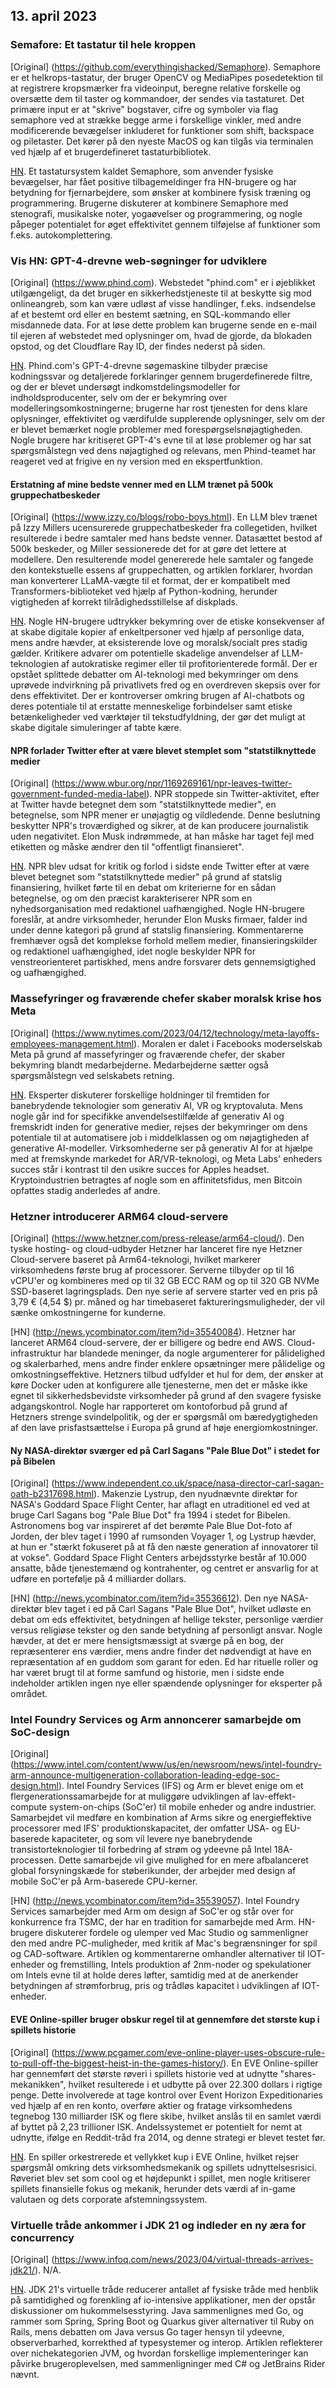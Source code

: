 

<CallToAction />

<Steps>

## 13. april 2023

### Semafore: Et tastatur til hele kroppen

[Original] (https://github.com/everythingishacked/Semaphore).
Semaphore er et helkrops-tastatur, der bruger OpenCV og MediaPipes posedetektion til at registrere kropsmærker fra videoinput, beregne relative forskelle og oversætte dem til taster og kommandoer, der sendes via tastaturet. Det primære input er at "skrive" bogstaver, cifre og symboler via flag semaphore ved at strække begge arme i forskellige vinkler, med andre modificerende bevægelser inkluderet for funktioner som shift, backspace og piletaster. Det kører på den nyeste MacOS og kan tilgås via terminalen ved hjælp af et brugerdefineret tastaturbibliotek.

[HN](http://news.ycombinator.com/item?id=35536550).
Et tastatursystem kaldet Semaphore, som anvender fysiske bevægelser, har fået positive tilbagemeldinger fra HN-brugere og har betydning for fjernarbejdere, som ønsker at kombinere fysisk træning og programmering. Brugerne diskuterer at kombinere Semaphore med stenografi, musikalske noter, yogaøvelser og programmering, og nogle påpeger potentialet for øget effektivitet gennem tilføjelse af funktioner som f.eks. autokomplettering.

### Vis HN: GPT-4-drevne web-søgninger for udviklere

[Original] (https://www.phind.com).
Webstedet "phind.com" er i øjeblikket utilgængeligt, da det bruger en sikkerhedstjeneste til at beskytte sig mod onlineangreb, som kan være udløst af visse handlinger, f.eks. indsendelse af et bestemt ord eller en bestemt sætning, en SQL-kommando eller misdannede data. For at løse dette problem kan brugerne sende en e-mail til ejeren af webstedet med oplysninger om, hvad de gjorde, da blokaden opstod, og det Cloudflare Ray ID, der findes nederst på siden.

[HN](http://news.ycombinator.com/item?id=35543668).
Phind.com's GPT-4-drevne søgemaskine tilbyder præcise kodningssvar og detaljerede forklaringer gennem brugerdefinerede filtre, og der er blevet undersøgt indkomstdelingsmodeller for indholdsproducenter, selv om der er bekymring over modelleringsomkostningerne; brugerne har rost tjenesten for dens klare oplysninger, effektivitet og værdifulde supplerende oplysninger, selv om der er blevet bemærket nogle problemer med forespørgselsnøjagtigheden. Nogle brugere har kritiseret GPT-4's evne til at løse problemer og har sat spørgsmålstegn ved dens nøjagtighed og relevans, men Phind-teamet har reageret ved at frigive en ny version med en ekspertfunktion.

#### Erstatning af mine bedste venner med en LLM trænet på 500k gruppechatbeskeder

[Original] (https://www.izzy.co/blogs/robo-boys.html).
En LLM blev trænet på Izzy Millers ucensurerede gruppechatbeskeder fra collegetiden, hvilket resulterede i bedre samtaler med hans bedste venner. Datasættet bestod af 500k beskeder, og Miller sessionerede det for at gøre det lettere at modellere. Den resulterende model genererede hele samtaler og fangede den kontekstuelle essens af gruppechatten, og artiklen forklarer, hvordan man konverterer LLaMA-vægte til et format, der er kompatibelt med Transformers-biblioteket ved hjælp af Python-kodning, herunder vigtigheden af korrekt tilrådighedsstillelse af diskplads.

[HN](http://news.ycombinator.com/item?id=35540154).
Nogle HN-brugere udtrykker bekymring over de etiske konsekvenser af at skabe digitale kopier af enkeltpersoner ved hjælp af personlige data, mens andre hævder, at eksisterende love og moralsk/socialt pres stadig gælder. Kritikere advarer om potentielle skadelige anvendelser af LLM-teknologien af autokratiske regimer eller til profitorienterede formål. Der er opstået splittede debatter om AI-teknologi med bekymringer om dens uprøvede indvirkning på privatlivets fred og en overdreven skepsis over for dens effektivitet. Der er kontroverser omkring brugen af AI-chatbots og deres potentiale til at erstatte menneskelige forbindelser samt etiske betænkeligheder ved værktøjer til tekstudfyldning, der gør det muligt at skabe digitale simuleringer af tabte kære.

#### NPR forlader Twitter efter at være blevet stemplet som "statstilknyttede medier

[Original] (https://www.wbur.org/npr/1169269161/npr-leaves-twitter-government-funded-media-label).
NPR stoppede sin Twitter-aktivitet, efter at Twitter havde betegnet dem som "statstilknyttede medier", en betegnelse, som NPR mener er unøjagtig og vildledende. Denne beslutning beskytter NPR's troværdighed og sikrer, at de kan producere journalistik uden negativitet. Elon Musk indrømmede, at han måske har taget fejl med etiketten og måske ændrer den til "offentligt finansieret".

[HN](http://news.ycombinator.com/item?id=35539280).
NPR blev udsat for kritik og forlod i sidste ende Twitter efter at være blevet betegnet som "statstilknyttede medier" på grund af statslig finansiering, hvilket førte til en debat om kriterierne for en sådan betegnelse, og om den præcist karakteriserer NPR som en nyhedsorganisation med redaktionel uafhængighed. Nogle HN-brugere foreslår, at andre virksomheder, herunder Elon Musks firmaer, falder ind under denne kategori på grund af statslig finansiering. Kommentarerne fremhæver også det komplekse forhold mellem medier, finansieringskilder og redaktionel uafhængighed, idet nogle beskylder NPR for venstreorienteret partiskhed, mens andre forsvarer dets gennemsigtighed og uafhængighed.

### Massefyringer og fraværende chefer skaber moralsk krise hos Meta

[Original] (https://www.nytimes.com/2023/04/12/technology/meta-layoffs-employees-management.html).
Moralen er dalet i Facebooks moderselskab Meta på grund af massefyringer og fraværende chefer, der skaber bekymring blandt medarbejderne. Medarbejderne sætter også spørgsmålstegn ved selskabets retning.

[HN](http://news.ycombinator.com/item?id=35537813).
Eksperter diskuterer forskellige holdninger til fremtiden for banebrydende teknologier som generativ AI, VR og kryptovaluta. Mens nogle går ind for specifikke anvendelsestilfælde af generativ AI og fremskridt inden for generative medier, rejses der bekymringer om dens potentiale til at automatisere job i middelklassen og om nøjagtigheden af generative AI-modeller. Virksomhederne ser på generativ AI for at hjælpe med at fremskynde markedet for AR/VR-teknologi, og Meta Labs' enheders succes står i kontrast til den usikre succes for Apples headset. Kryptoindustrien betragtes af nogle som en affinitetsfidus, men Bitcoin opfattes stadig anderledes af andre.

### Hetzner introducerer ARM64 cloud-servere

[Original] (https://www.hetzner.com/press-release/arm64-cloud/).
Den tyske hosting- og cloud-udbyder Hetzner har lanceret fire nye Hetzner Cloud-servere baseret på Arm64-teknologi, hvilket markerer virksomhedens første brug af processorer. Serverne tilbyder op til 16 vCPU'er og kombineres med op til 32 GB ECC RAM og op til 320 GB NVMe SSD-baseret lagringsplads. Den nye serie af servere starter ved en pris på 3,79 € (4,54 $) pr. måned og har timebaseret faktureringsmuligheder, der vil sænke omkostningerne for kunderne.

[HN] (http://news.ycombinator.com/item?id=35540084).
Hetzner har lanceret ARM64 cloud-servere, der er billigere og bedre end AWS. Cloud-infrastruktur har blandede meninger, da nogle argumenterer for pålidelighed og skalerbarhed, mens andre finder enklere opsætninger mere pålidelige og omkostningseffektive. Hetzners tilbud udfylder et hul for dem, der ønsker at køre Docker uden at konfigurere alle tjenesterne, men det er måske ikke egnet til sikkerhedsbevidste virksomheder på grund af den svagere fysiske adgangskontrol. Nogle har rapporteret om kontoforbud på grund af Hetzners strenge svindelpolitik, og der er spørgsmål om bæredygtigheden af den lave prisfastsættelse i Europa på grund af høje energiomkostninger.

#### Ny NASA-direktør sværger ed på Carl Sagans "Pale Blue Dot" i stedet for på Bibelen

[Original] (https://www.independent.co.uk/space/nasa-director-carl-sagan-oath-b2317698.html).
Makenzie Lystrup, den nyudnævnte direktør for NASA's Goddard Space Flight Center, har aflagt en utraditionel ed ved at bruge Carl Sagans bog "Pale Blue Dot" fra 1994 i stedet for Bibelen. Astronomens bog var inspireret af det berømte Pale Blue Dot-foto af Jorden, der blev taget i 1990 af rumsonden Voyager 1, og Lystrup hævder, at hun er "stærkt fokuseret på at få den næste generation af innovatorer til at vokse". Goddard Space Flight Centers arbejdsstyrke består af 10.000 ansatte, både tjenestemænd og kontrahenter, og centret er ansvarlig for at udføre en portefølje på 4 milliarder dollars.

[HN] (http://news.ycombinator.com/item?id=35536612).
Den nye NASA-direktør blev taget i ed på Carl Sagans "Pale Blue Dot", hvilket udløste en debat om eds effektivitet, betydningen af hellige tekster, personlige værdier versus religiøse tekster og den sande betydning af personligt ansvar. Nogle hævder, at det er mere hensigtsmæssigt at sværge på en bog, der repræsenterer ens værdier, mens andre finder det nødvendigt at have en repræsentation af en guddom som garant for eden. Ed har rituelle roller og har været brugt til at forme samfund og historie, men i sidste ende indeholder artiklen ingen nye eller spændende oplysninger for eksperter på området.

### Intel Foundry Services og Arm annoncerer samarbejde om SoC-design

[Original] (https://www.intel.com/content/www/us/en/newsroom/news/intel-foundry-arm-announce-multigeneration-collaboration-leading-edge-soc-design.html).
Intel Foundry Services (IFS) og Arm er blevet enige om et flergenerationssamarbejde for at muliggøre udviklingen af lav-effekt-compute system-on-chips (SoC'er) til mobile enheder og andre industrier. Samarbejdet vil medføre en kombination af Arms sikre og energieffektive processorer med IFS' produktionskapacitet, der omfatter USA- og EU-baserede kapaciteter, og som vil levere nye banebrydende transistorteknologier til forbedring af strøm og ydeevne på Intel 18A-processen. Dette samarbejde vil give mulighed for en mere afbalanceret global forsyningskæde for støberikunder, der arbejder med design af mobile SoC'er på Arm-baserede CPU-kerner.

[HN] (http://news.ycombinator.com/item?id=35539057).
Intel Foundry Services samarbejder med Arm om design af SoC'er og står over for konkurrence fra TSMC, der har en tradition for samarbejde med Arm. HN-brugere diskuterer fordele og ulemper ved Mac Studio og sammenligner den med andre PC-muligheder, med kritik af Mac's begrænsninger for spil og CAD-software. Artiklen og kommentarerne omhandler alternativer til IOT-enheder og fremstilling, Intels produktion af 2nm-noder og spekulationer om Intels evne til at holde deres løfter, samtidig med at de anerkender betydningen af strømforbrug, pris og trådløs kapacitet i udviklingen af IOT-enheder.

#### EVE Online-spiller bruger obskur regel til at gennemføre det største kup i spillets historie

[Original] (https://www.pcgamer.com/eve-online-player-uses-obscure-rule-to-pull-off-the-biggest-heist-in-the-games-history/).
En EVE Online-spiller har gennemført det største røveri i spillets historie ved at udnytte "shares-mekanikken", hvilket resulterede i et udbytte på over 22.300 dollars i rigtige penge. Dette involverede at tage kontrol over Event Horizon Expeditionaries ved hjælp af en ren konto, overføre aktier og fratage virksomhedens tegnebog 130 milliarder ISK og flere skibe, hvilket anslås til en samlet værdi af byttet på 2,23 trillioner ISK. Andelssystemet er potentielt for nemt at udnytte, ifølge en Reddit-tråd fra 2014, og denne strategi er blevet testet før.

[HN](http://news.ycombinator.com/item?id=35533711).
En spiller orkestrerede et vellykket kup i EVE Online, hvilket rejser spørgsmål omkring dets virksomhedsmekanik og spillets udnyttelsesrisici. Røveriet blev set som cool og et højdepunkt i spillet, men nogle kritiserer spillets finansielle fokus og mekanik, herunder dets værdi af in-game valutaen og dets corporate afstemningssystem.

### Virtuelle tråde ankommer i JDK 21 og indleder en ny æra for concurrency

[Original] (https://www.infoq.com/news/2023/04/virtual-threads-arrives-jdk21/).
N/A.

[HN](http://news.ycombinator.com/item?id=35535906).
JDK 21's virtuelle tråde reducerer antallet af fysiske tråde med henblik på samtidighed og forenkling af io-intensive applikationer, men der opstår diskussioner om hukommelsesstyring. Java sammenlignes med Go, og rammer som Spring, Spring Boot og Quarkus giver alternativer til Ruby on Rails, mens debatten om Java versus Go tager hensyn til ydeevne, observerbarhed, korrekthed af typesystemer og interop. Artiklen reflekterer over nichekategorien JVM, og hvordan forskellige implementeringer kan påvirke brugeroplevelsen, med sammenligninger med C# og JetBrains Rider nævnt.

</Steps>